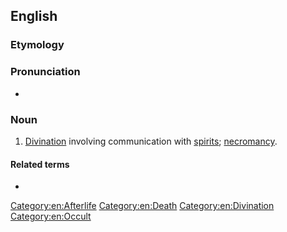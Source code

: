 ==English==

===Etymology===
{{confix|en|psycho|mancy}}

===Pronunciation===
* {{IPA|en|/ˈsaɪkoʊˌmænsi/}}

===Noun===
{{en-noun|-}}

# [[divination|Divination]] involving communication with [[spirit]]s; [[necromancy]].

====Related terms====
* {{l|en|psychomanteum}}

[[Category:en:Afterlife]]
[[Category:en:Death]]
[[Category:en:Divination]]
[[Category:en:Occult]]